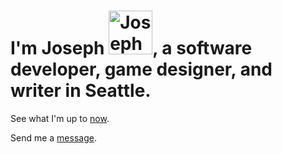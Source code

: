 
<div className="p-4" />

# I'm <span className="dark:text-red-300">Joseph</span> <Image priority alt="Joseph circle portrait" src="/static/images/joseph-glare.webp" height="70" width="70" className="rounded-full image inline" />, a software developer, game designer, and writer in Seattle.<TreeImage />

See what I'm up to [now](/now).

Send me a [message](/contact).
